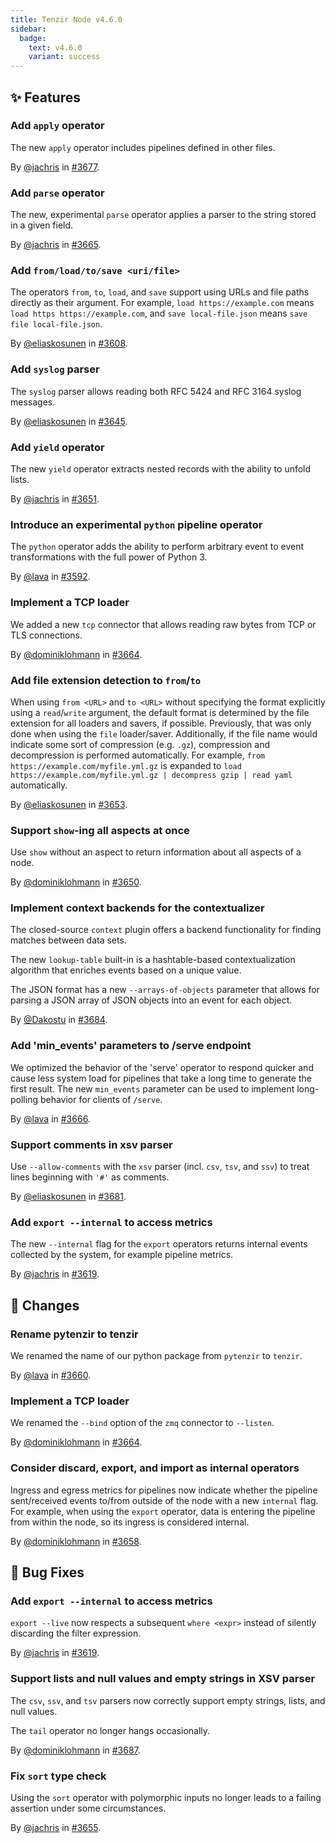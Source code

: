 ```yaml
---
title: Tenzir Node v4.6.0
sidebar:
  badge:
    text: v4.6.0
    variant: success
---
```


## ✨ Features

### Add `apply` operator

The new `apply` operator includes pipelines defined in other files.

By [@jachris](https://github.com/jachris) in [#3677](https://github.com/tenzir/tenzir/pull/3677).

### Add `parse` operator

The new, experimental `parse` operator applies a parser to the string stored in
a given field.

By [@jachris](https://github.com/jachris) in [#3665](https://github.com/tenzir/tenzir/pull/3665).

### Add `from/load/to/save <uri/file>`

The operators `from`, `to`, `load`, and `save` support using URLs and file paths
directly as their argument. For example, `load https://example.com` means
`load https https://example.com`, and `save local-file.json` means
`save file local-file.json`.

By [@eliaskosunen](https://github.com/eliaskosunen) in [#3608](https://github.com/tenzir/tenzir/pull/3608).

### Add `syslog` parser

The `syslog` parser allows reading both RFC 5424 and RFC 3164 syslog messages.

By [@eliaskosunen](https://github.com/eliaskosunen) in [#3645](https://github.com/tenzir/tenzir/pull/3645).

### Add `yield` operator

The new `yield` operator extracts nested records with the ability to unfold
lists.

By [@jachris](https://github.com/jachris) in [#3651](https://github.com/tenzir/tenzir/pull/3651).

### Introduce an experimental `python` pipeline operator

The `python` operator adds the ability to perform arbitrary event to event
transformations with the full power of Python 3.

By [@lava](https://github.com/lava) in [#3592](https://github.com/tenzir/tenzir/pull/3592).

### Implement a TCP loader

We added a new `tcp` connector that allows reading raw bytes
from TCP or TLS connections.

By [@dominiklohmann](https://github.com/dominiklohmann) in [#3664](https://github.com/tenzir/tenzir/pull/3664).

### Add file extension detection to `from`/`to`

When using `from <URL>` and `to <URL>` without specifying the format explicitly
using a `read`/`write` argument, the default format is determined by the file
extension for all loaders and savers, if possible. Previously, that was only
done when using the `file` loader/saver. Additionally, if the file name would
indicate some sort of compression (e.g. `.gz`), compression and decompression is
performed automatically. For example, `from https://example.com/myfile.yml.gz`
is expanded to `load https://example.com/myfile.yml.gz | decompress gzip | read
yaml` automatically.

By [@eliaskosunen](https://github.com/eliaskosunen) in [#3653](https://github.com/tenzir/tenzir/pull/3653).

### Support `show`-ing all aspects at once

Use `show` without an aspect to return information about all aspects of a node.

By [@dominiklohmann](https://github.com/dominiklohmann) in [#3650](https://github.com/tenzir/tenzir/pull/3650).

### Implement context backends for the contextualizer

The closed-source `context` plugin offers a backend functionality for
finding matches between data sets.

The new `lookup-table` built-in is a hashtable-based
contextualization algorithm that enriches events based on a unique value.

The JSON format has a new `--arrays-of-objects` parameter that allows for
parsing a JSON array of JSON objects into an event for each object.

By [@Dakostu](https://github.com/Dakostu) in [#3684](https://github.com/tenzir/tenzir/pull/3684).

### Add 'min_events' parameters to /serve endpoint

We optimized the behavior of the 'serve' operator to respond
quicker and cause less system load for pipelines that take a
long time to generate the first result. The new `min_events`
parameter can be used to implement long-polling behavior for
clients of `/serve`.

By [@lava](https://github.com/lava) in [#3666](https://github.com/tenzir/tenzir/pull/3666).

### Support comments in xsv parser

Use `--allow-comments` with the `xsv` parser (incl. `csv`, `tsv`, and `ssv`)
to treat lines beginning with `'#'` as comments.

By [@eliaskosunen](https://github.com/eliaskosunen) in [#3681](https://github.com/tenzir/tenzir/pull/3681).

### Add `export --internal` to access metrics

The new `--internal` flag for the `export` operators returns internal events
collected by the system, for example pipeline metrics.

By [@jachris](https://github.com/jachris) in [#3619](https://github.com/tenzir/tenzir/pull/3619).

## 🔄 Changes

### Rename pytenzir to tenzir

We renamed the name of our python package from `pytenzir` to `tenzir`.

By [@lava](https://github.com/lava) in [#3660](https://github.com/tenzir/tenzir/pull/3660).

### Implement a TCP loader

We renamed the `--bind` option of the `zmq` connector
to `--listen`.

By [@dominiklohmann](https://github.com/dominiklohmann) in [#3664](https://github.com/tenzir/tenzir/pull/3664).

### Consider discard, export, and import as internal operators

Ingress and egress metrics for pipelines now indicate whether the pipeline
sent/received events to/from outside of the node with a new `internal` flag. For
example, when using the `export` operator, data is entering the pipeline from
within the node, so its ingress is considered internal.

By [@dominiklohmann](https://github.com/dominiklohmann) in [#3658](https://github.com/tenzir/tenzir/pull/3658).

## 🐛 Bug Fixes

### Add `export --internal` to access metrics

`export --live` now respects a subsequent `where <expr>` instead of silently
discarding the filter expression.

By [@jachris](https://github.com/jachris) in [#3619](https://github.com/tenzir/tenzir/pull/3619).

### Support lists and null values and empty strings in XSV parser

The `csv`, `ssv`, and `tsv` parsers now correctly support empty strings, lists,
and null values.

The `tail` operator no longer hangs occasionally.

By [@dominiklohmann](https://github.com/dominiklohmann) in [#3687](https://github.com/tenzir/tenzir/pull/3687).

### Fix `sort` type check

Using the `sort` operator with polymorphic inputs no longer leads to a failing
assertion under some circumstances.

By [@jachris](https://github.com/jachris) in [#3655](https://github.com/tenzir/tenzir/pull/3655).